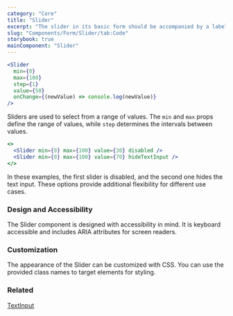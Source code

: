 ```yaml
---
category: "Core"
title: "Slider"
excerpt: "The slider in its basic form should be accompanied by a label and a number input that doubles as a display for the slider’s current value."
slug: "Components/Form/Slider/tab:Code"
storybook: true
mainComponent: "Slider"
---
```


```jsx live
<Slider
  min={0}
  max={100}
  step={1}
  value={50}
  onChange={(newValue) => console.log(newValue)}
/>
```

Sliders are used to select from a range of values. The `min` and `max` props define the range of values, while `step` determines the intervals between values.

```jsx live
<>
  <Slider min={0} max={100} value={30} disabled />
  <Slider min={0} max={100} value={70} hideTextInput />
</>
```

In these examples, the first slider is disabled, and the second one hides the text input. These options provide additional flexibility for different use cases.

### Design and Accessibility

The Slider component is designed with accessibility in mind. It is keyboard accessible and includes ARIA attributes for screen readers.

### Customization

The appearance of the Slider can be customized with CSS. You can use the provided class names to target elements for styling.

### Related

[TextInput](?path=/docs/components-textinput--default)
